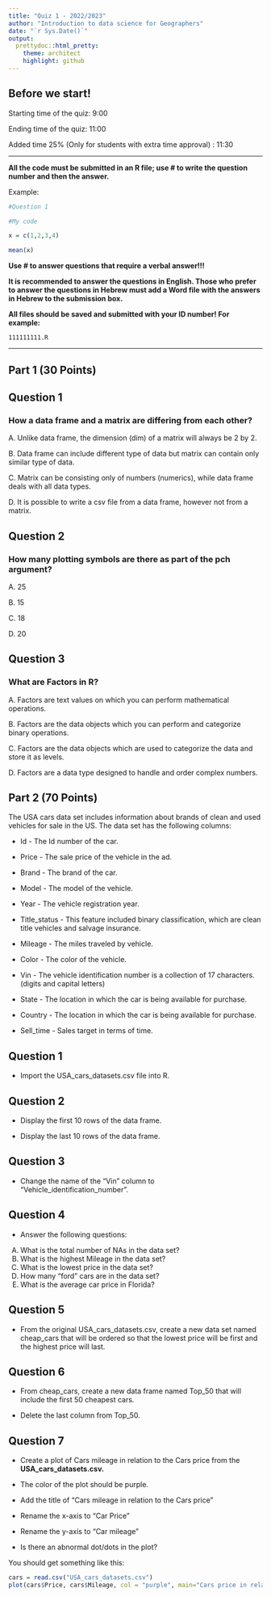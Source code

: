 ```yaml
---
title: "Quiz 1 - 2022/2023"
author: "Introduction to data science for Geographers"
date: "`r Sys.Date()`"
output:
  prettydoc::html_pretty:
    theme: architect
    highlight: github
---
```


## Before we start!

Starting time of the quiz: 9:00

Ending time of the quiz: 11:00

Added time 25% (Only for students with extra time approval) : 11:30

___

**All the code must be submitted in an R file; use # to write the question number and then the answer.**

Example:

```r
#Question 1

#My code  

x = c(1,2,3,4)

mean(x)


```


**Use # to answer questions that require a verbal answer!!!**

**It is recommended to answer the questions in English. Those who prefer to answer the questions in Hebrew must add a Word file with the answers in Hebrew to the submission box.**

**All files should be saved and submitted with your ID number!
For example:**

`111111111.R`

___

## Part 1 (30 Points)

## Question 1

### How a data frame and a matrix are differing from each other?

A. Unlike data frame, the dimension (dim) of a matrix will always be 2 by 2.

B. Data frame can include different type of data but matrix can contain only similar type of data.

C. Matrix can be consisting only of numbers (numerics), while data frame deals with all data types.

D. It is possible to write a csv file from a data frame, however not from a matrix.


## Question 2

### How many plotting symbols are there as part of the pch argument?

A. 25

B. 15

C. 18

D. 20


## Question 3

### What are Factors in R?

A. Factors are text values on which you can perform mathematical operations.

B. Factors are the data objects which you can perform and categorize ‏binary operations.

C. Factors are the data objects which are used to categorize the data and store it as levels.

D. Factors are a data type designed to handle and order complex numbers.

## Part 2 (70 Points)

The USA cars data set includes information about brands of clean and used vehicles for sale in the US. The data set has the following columns:

* Id - The Id number of the car.

* Price - The sale price of the vehicle in the ad.

* Brand	 - The brand of the car.

* Model	- The model of the vehicle.

* Year - The vehicle registration year.

* Title_status - This feature included binary classification, which are clean   title vehicles and salvage insurance.

* Mileage - The miles traveled by vehicle.

* Color - The color of the vehicle.

* Vin - The vehicle identification number is a collection of 17 characters.   (digits and capital letters)

* State - The location in which the car is being available for purchase.

* Country	- The location in which the car is being available for purchase.

* Sell_time	- Sales target in terms of time.

## Question 1

* Import the USA_cars_datasets.csv file into R.

## Question 2

+ Display the first 10 rows of the data frame.

+ Display the last 10 rows of the data frame.

## Question 3

* Change the name of the "Vin" column to "Vehicle_identification_number".

## Question 4

* Answer the following questions:

A.  What is the total number of NAs in the data set? 
B.  What is the highest Mileage in the data set?  
C.  What is the lowest price in the data set? 
D.  How many "ford" cars are in the data set? 
E.  What is the average car price in Florida?


## Question 5

* From the original USA_cars_datasets.csv, create a new data set named cheap_cars that will be ordered so that the lowest price will be first and the highest price will last.


## Question 6

* From cheap_cars, create a new data frame named Top_50 that will include the first 50 cheapest cars.

* Delete the last column from Top_50.



## Question 7

+ Create a plot of Cars mileage in relation to the Cars price from the **USA_cars_datasets.csv.**

+ The color of the plot should be purple.

+ Add the title of "Cars mileage in relation to the Cars price"

+ Rename the x-axis to "Car Price"

+ Rename the y-axis to "Car mileage"

+ Is there an abnormal dot/dots in the plot?

You should get something like this:


```r
cars = read.csv("USA_cars_datasets.csv")
plot(cars$Price, cars$Mileage, col = "purple", main="Cars price in relation to car mileage", xlab = "Car Price", ylab = "Car mileage")
```


